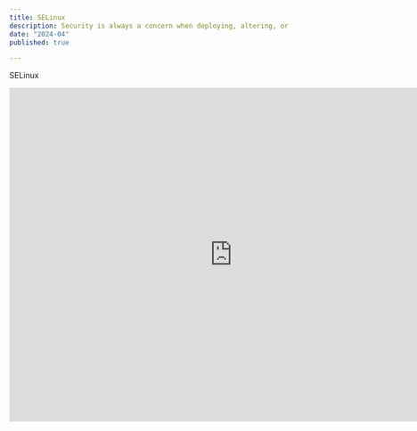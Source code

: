```yaml
---
title: SELinux
description: Security is always a concern when deploying, altering, or maintaining any system, including Linux. Explore Security-Enhanced Linux (SELinux) and how to use it to secure a running Linux system. Using Red Hat Enterprise OS, I completed a hands-on lab and an exam to pass this course
date: "2024-04"
published: true

---
```



SELinux


<iframe
  src="https://skillsoft.digitalbadges.skillsoft.com/embed/477c4074-5aa6-440a-9e62-def48b0f15ff"
  width="800"
  height="600"
  frameborder="0"
  allowfullscreen>
</iframe>